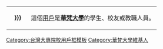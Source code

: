 <div style="float:{{{float|left}}}; border:{{{border-width|{{{border-s|1}}}}}}px solid {{{border-color|{{{1|#FFCC33}}}}}}; margin:1px;">
{| cellspacing="0" style="width:238px; background:{{{info-background|{{{2|#FFCC66}}}}}};"
| style="width:45px; height:45px; background:{{{logo-background|{{{1|lightgoldenrodyellow}}}}}}; text-align:center; font-size:{{{logo-size|{{{5|{{{id-s|14}}}}}}}}}pt; color:{{{logo-color|{{{id-fc|black}}}}}};" | '''{{{logo|{{{3|華梵<!--[[File:HFU.jpg|50px]]。注意合理使用之规定：“绝对不能将“合理使用”之图片，放入个人的用户页面进行展示。”-->}}}}}}'''
| style="font-size:{{{info-size|10}}}pt; padding:4pt; line-height:1.25em; color:{{{info-color|{{{info-fc|black}}}}}};" | 這個[[:Category:華梵大學維基人|用戶]]是'''[[華梵大學]]'''的學生、校友或教職人員。
|}</div><includeonly>[[Category:華梵大學維基人|{{PAGENAME}}]]</includeonly>
<noinclude>
[[Category:台灣大專院校用戶框模板]]
[[Category:華梵大學維基人]]
</noinclude>
